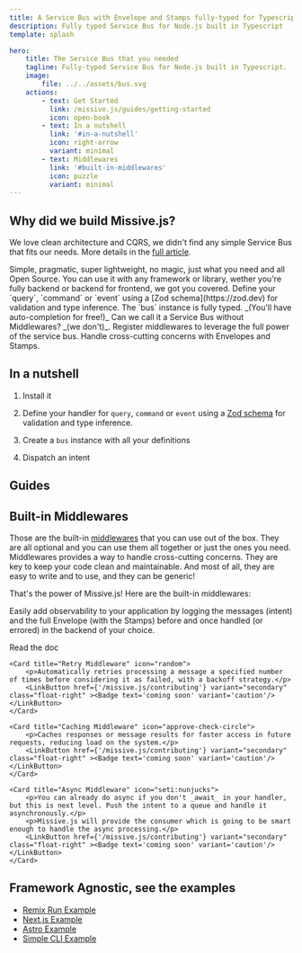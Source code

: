 ```yaml
---
title: A Service Bus with Envelope and Stamps fully-typed for Typescript that you needed
description: Fully typed Service Bus for Node.js built in Typescript
template: splash

hero:
    title: The Service Bus that you needed
    tagline: Fully-typed Service Bus for Node.js built in Typescript.
    image:
        file: ../../assets/bus.svg
    actions:
        - text: Get Started
          link: /missive.js/guides/getting-started
          icon: open-book
        - text: In a nutshell
          link: '#in-a-nutshell'
          icon: right-arrow
          variant: minimal
        - text: Middlewares
          link: '#built-in-middlewares'
          icon: puzzle
          variant: minimal
---
```



## Why did we build Missive.js?

We love clean architecture and CQRS, we didn't find any simple Service Bus that fits our needs. More details in the [full article](/missive.js/why).

<CardGrid stagger>
    <Card title="Easy to use" icon="rocket">
        Simple, pragmatic, super lightweight, no magic, just what you need and all Open Source.
    </Card>
    <Card title="Agnostic" icon="puzzle">
        You can use it with any framework or library, wether you're fully backend or backend for frontend, we got you
        covered.
    </Card>
    <Card title="Type-safe" icon="seti:typescript">
        Define your `query`, `command` or `event` using a [Zod schema](https://zod.dev) for validation and type
        inference. The `bus` instance is fully typed. _(You'll have auto-completion for free!)_
    </Card>
    <Card title="Middlewares" icon="open-book">
        Can we call it a Service Bus without Middlewares? _(we don't)_. Register middlewares to leverage the full power
        of the service bus.
    </Card>
    <Card title="Envelopes and Stamps" icon="email">
        Handle cross-cutting concerns with Envelopes and Stamps.
    </Card>
</CardGrid>

## In a nutshell

<Steps>

1. Install it

    <Install />

2. Define your handler for `query`, `command` or `event` using a [Zod schema](https://zod.dev) for validation and type inference.

    <CreateHandler />

3. Create a `bus` instance with all your definitions

    <DefineBus />

4. Dispatch an intent

    <Dispatch />

</Steps>

## Guides

<CardGrid>
    <LinkCard
        title="Getting Started"
        href="/missive.js/guides/getting-started"
        description="Create your first handles and buses."
    />
    <LinkCard
        title="Why"
        href="/missive.js/why"
        description="Why you should use a Service Bus in your Backend or Backend For Frontend."
    />
    <LinkCard
        title="Contributing"
        href="/missive.js/contributing"
        description="Help us to make Missive.js even better."
    />
</CardGrid>

## Built-in Middlewares

Those are the built-in [middlewares](/missive.js/guides/middlewares) that you can use out of the box. They are all optional and you can use them all together or just the ones you need.
Middlewares provides a way to handle cross-cutting concerns. They are key to keep your code clean and maintainable.
And most of all, they are easy to write and to use, and they can be generic!

That's the power of Missive.js! Here are the built-in middlewares:

<CardGrid>
    <Card title="Logger Middleware" icon="bars">
        <p>Easily add observability to your application by logging the messages (intent) and the full Envelope (with the Stamps) before and 
        once handled (or errored) in the backend of your choice.</p>
        <LinkButton href={'/missive.js/built-in-middlewares/logger'} variant="secondary" class="float-right" title={"Read the doc about the Logger Middleware"}>Read the doc</LinkButton>
    </Card>

    <Card title="Retry Middleware" icon="random">
        <p>Automatically retries processing a message a specified number of times before considering it as failed, with a backoff strategy.</p>
        <LinkButton href={'/missive.js/contributing'} variant="secondary" class="float-right" ><Badge text='coming soon' variant='caution'/></LinkButton>
    </Card>

    <Card title="Caching Middleware" icon="approve-check-circle">
        <p>Caches responses or message results for faster access in future requests, reducing load on the system.</p>
        <LinkButton href={'/missive.js/contributing'} variant="secondary" class="float-right" ><Badge text='coming soon' variant='caution'/></LinkButton>
    </Card>

    <Card title="Async Middleware" icon="seti:nunjucks">
        <p>You can already do async if you don't _await_ in your handler, but this is next level. Push the intent to a queue and handle it asynchronously.</p>
        <p>Missive.js will provide the consumer which is going to be smart enough to handle the async processing.</p>
        <LinkButton href={'/missive.js/contributing'} variant="secondary" class="float-right" ><Badge text='coming soon' variant='caution'/></LinkButton>
    </Card>
</CardGrid>

## Framework Agnostic, see the examples

<ul class="list-none">
    <li>
        <div class='flex'>
            <Icon name="github" />
            <a href="https://github.com/Missive-js/missive.js/tree/main/examples/remix-run" class="ml-2" target="_blank">Remix Run Example</a>
        </div>
    </li>
    <li>
        <div class='flex'>
            <Icon name="github" />
            <a href="https://github.com/Missive-js/missive.js/tree/main/examples/nextjs" class="ml-2" target="_blank">Next.js Example</a>
        </div>
    </li>
    <li>
        <div class='flex'>
            <Icon name="github" />
            <a href="https://github.com/Missive-js/missive.js/tree/main/examples/astro" class="ml-2" target="_blank">Astro Example</a>
        </div>
    </li>
    <li>
        <div class='flex'>
            <Icon name="github" />
            <a href="https://github.com/Missive-js/missive.js/tree/main/examples/cli" class="ml-2" target="_blank">Simple CLI Example</a>
        </div>
    </li>
</ul>

<CardGrid>
    <LinkButton
        title="Remix Run"
        href="https://github.com/Missive-js/missive.js/tree/main/examples/remix-run"
        variant="minimal"
    />
    <LinkButton
        title="Next.js"
        href="https://github.com/Missive-js/missive.js/tree/main/examples/nextjs"
        variant="minimal"
    />
    <LinkButton
        title="Astro"
        href="https://github.com/Missive-js/missive.js/tree/main/examples/astro"
        variant="minimal"
    />
    <LinkButton
        title="Simple Command Line Script"
        href="https://github.com/Missive-js/missive.js/tree/main/examples/cli"
        variant="minimal"
    />
</CardGrid>
